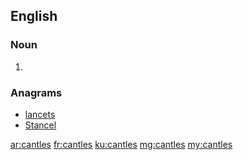 ==English==

===Noun===
{{head|en|noun plural form}}

# {{plural of|cantle|lang=en}}

===Anagrams===
* [[lancets#English|lancets]]
* [[Stancel#English|Stancel]]

[[ar:cantles]]
[[fr:cantles]]
[[ku:cantles]]
[[mg:cantles]]
[[my:cantles]]